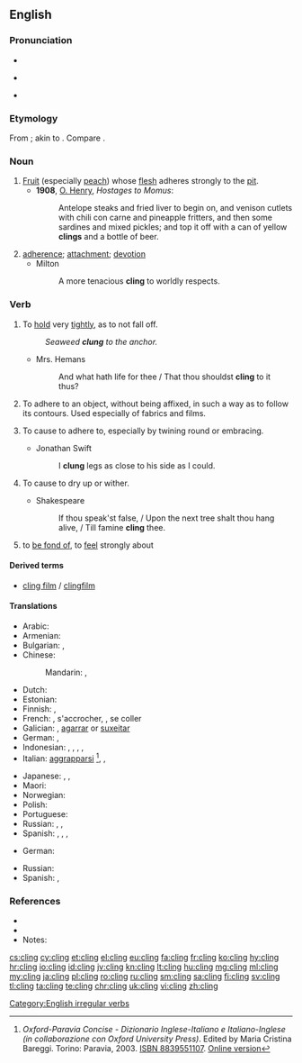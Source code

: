 ==English==

===Pronunciation===
* {{IPA|/ˈklɪŋ/}}
* {{a|US|also}} {{IPA|/ˈkliːŋ/}}
* {{rhymes|ɪŋ}}

===Etymology===
From {{etyl|ang|en}} {{term|clingan||to adhere|lang=ang}}; akin to {{etyl|da|-}} {{term|klynge||to cluster, to crowd|lang=da}}. Compare {{term|clump|lang=en}}.

===Noun===
{{en-noun}}

# [[fruit|Fruit]] (especially [[peach]]) whose [[flesh]] adheres strongly to the [[pit]].
#* '''1908''', [[w:O. Henry|O. Henry]], ''Hostages to Momus'':
#*: Antelope steaks and fried liver to begin on, and venison cutlets with chili con carne and pineapple fritters, and then some sardines and mixed pickles; and top it off with a can of yellow '''clings''' and a bottle of beer.
# [[adherence]]; [[attachment]]; [[devotion]]
#* Milton
#*: A more tenacious '''cling''' to worldly respects.

===Verb===
{{en-verb|clings|clinging|clung}}

# {{senseid|en|hold tightly}}To [[hold]] very [[tight]]ly, as to not fall off.
#: ''Seaweed '''clung''' to the anchor.''
#* Mrs. Hemans
#*: And what hath life for thee / That thou shouldst '''cling''' to it thus?
# To adhere to an object, without being affixed, in such a way as to follow its contours. Used especially of fabrics and films.
# {{context|transitive|lang=en}} To cause to adhere to, especially by twining round or embracing.
#* Jonathan Swift
#*: I '''clung''' legs as close to his side as I could.
# {{context|transitive|lang=en}} To cause to dry up or wither.
#* Shakespeare
#*: If thou speak'st false, / Upon the next tree shalt thou hang alive, / Till famine '''cling''' thee.
# {{context|figurative|with preposition to|lang=en}} to [[be fond of]], to [[feel]] strongly about

====Derived terms====
* [[cling film]] / [[clingfilm]]

====Translations====

{{trans-top|hold tightly}}
* Arabic: {{t|ar|تمسك|tr=tamassaka}}
* Armenian: {{t|hy|կառչել|tr=kaṙčel}}
* Bulgarian: {{t+|bg|прилепвам}}, {{t|bg|придържам се о}}
* Chinese:
*: Mandarin: {{t|cmn|粘住|tr=niánzhù|sc=Hani}}, {{t+|cmn|依附|tr=yīfù|sc=Hani}}
* Dutch: {{t|nl|klampen}}
* Estonian: {{t|et|liibuma}}
* Finnish: {{t|fi|takertua}}, {{t|fi|tarrautua}}
* French: {{t|fr|accrocher}}, s'accrocher, {{t|fr|coller}}, se coller
* Galician: {{t|gl|soster}}, [[agarrar]] or [[suxeitar]]
* German: {{t|de|haften}}, {{t|de|klammern}}
* Indonesian: {{t+|id|sangkut|alt=menyangkut}}, {{t+|id|sangkut|alt=menyangkutkan}}, {{t+|id|gantung|alt=bergantung}}, {{t+|id|gantung|alt=menggantung}}, {{t+|id|gantung|alt=menggantungkan}}
* Italian: [[aggrapparsi]] <ref>''Oxford-Paravia Concise - Dizionario Inglese-Italiano e Italiano-Inglese (in collaborazione con Oxford University Press)''. Edited by Maria Cristina Bareggi. Torino: Paravia, 2003. [[W:Wikipedia:book sources| ISBN 8839551107]]. [http://www.oxfordparavia.it/ Online version]</ref>, {{t+|it|abbarbicarsi}}, {{t|it|appiccicarsi}}
{{trans-mid}}
* Japanese: {{t+|ja|掛ける|tr=かける, kakeru}}, {{t|ja|ぶら下がる|tr=ぶらさがる, burasagaru}} {{qualifier|intransitive}}, {{t|ja|ぶら下げる|tr=ぶらさげる, burasageru}} {{qualifier|transitive}}
* Maori: {{t|mi|whakaawhiawhi}}
* Norwegian: {{t|no|klenge}}
* Polish: {{t|pl|przylgnąć}}
* Portuguese: {{t+|pt|agarrar}}
* Russian: {{t+|ru|льнуть|tr=l'nut'}}, {{t+|ru|прилипать|tr=prilipát'}}, {{t+|ru|цепляться|tr=ceplját'sja}}
* Spanish: {{t+|es|sostener}}, {{t+|es|aferrar|alt=aferrarse}}, {{t+|es|sujetar}}, {{t+|es|agarrar|alt=agarrarse}}
{{trans-bottom}}

{{trans-top|(figuratively) feel strongly about}}
* German: {{t+|de|hängen|alt=hängen an}}
{{trans-mid}}
* Russian: {{t+|ru|цепляться|tr=ceplját'sja}} {{t+|ru|за|tr=za}}
* Spanish: {{t|es|estar apegado|alt=estar apegado a}}, {{t+|es|aferrarse}}
{{trans-bottom}}

===References===
* {{R:Century 1911}}
* {{R:Webster 1913}}
* Notes:
<references/>

[[Category:English irregular verbs]]

[[cs:cling]]
[[cy:cling]]
[[et:cling]]
[[el:cling]]
[[eu:cling]]
[[fa:cling]]
[[fr:cling]]
[[ko:cling]]
[[hy:cling]]
[[hr:cling]]
[[io:cling]]
[[id:cling]]
[[jv:cling]]
[[kn:cling]]
[[lt:cling]]
[[hu:cling]]
[[mg:cling]]
[[ml:cling]]
[[my:cling]]
[[ja:cling]]
[[pl:cling]]
[[ro:cling]]
[[ru:cling]]
[[sm:cling]]
[[sa:cling]]
[[fi:cling]]
[[sv:cling]]
[[tl:cling]]
[[ta:cling]]
[[te:cling]]
[[chr:cling]]
[[uk:cling]]
[[vi:cling]]
[[zh:cling]]